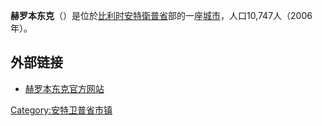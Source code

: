 {{Unreferenced|time=2018-08-13T06:49:45+00:00}}
'''赫罗本东克'''（{{lang-nl|Grobbendonk}}）是位於[[比利时|比利时]][[安特衛普省|安特衛普省]]部的一座[[城市|城市]]，人口10,747人（2006年）。

== 外部链接 ==
* [http://www.grobbendonk.be/ 赫罗本东克官方网站] {{Wayback|url=http://www.grobbendonk.be/ |date=20210515100809 }}

{{安特卫普省市区}}
{{Belgium-geo-stub}}
{{DEFAULTSORT:Grobbendonk}}

[[Category:安特卫普省市镇|Category:安特卫普省市镇]]